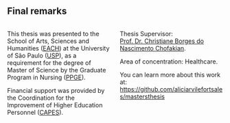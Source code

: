 <!-- %:::% slides-final-remarks begin %:::% -->
## Final remarks {.smaller}

:::: {.columns}
::: {.column width="50%"}
This thesis was presented to the School of Arts, Sciences and Humanities ([EACH](http://www5.each.usp.br/)) at the University of São Paulo ([USP](https://www5.usp.br/)), as a requirement for the degree of Master of Science by the Graduate Program in Nursing ([PPGE](http://www2.ee.usp.br/posgraduacao/ppge/index.php/home)).

Financial support was provided by the Coordination for the Improvement of Higher Education Personnel ([CAPES](https://www.gov.br/capes/)).
:::

::: {.column width="50%"}
Thesis Supervisor: [Prof. Dr. Christiane Borges do Nascimento Chofakian](https://orcid.org/0000-0002-5953-3296).

Area of concentration: Healthcare.

You can learn more about this work at: <https://github.com/aliciarvilefortsales/mastersthesis>
:::
::::
<!-- %:::% slides-final-remarks end %:::% -->
